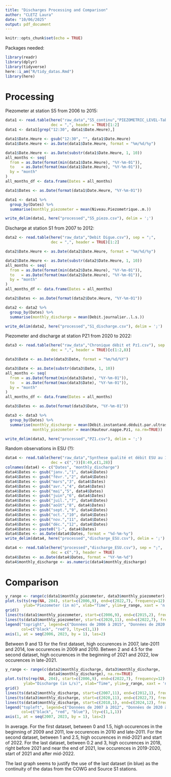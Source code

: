 ```yaml
---
title: "Discharges Processing and Comparison"
author: "CLETZ Laura"
date: "10/06/2025"
output: pdf_document
---
```


```r
knitr::opts_chunk$set(echo = TRUE)
```

Packages needed:
```r
library(readr)
library(dplyr)
library(tidyverse)
here::i_am("R/tidy_datas.Rmd")
library(here)
```

# Processing

Piezometer at station S5 from 2006 to 2015:
```r
data1 <- read.table(here("raw_data","S5_continu","PIEZOMETRIC_LEVEL-Tableau 1.csv"), sep = ";", 
                    dec = ",", header = TRUE)[1:2]
data1 <- data1[grep("12:30", data1$Date.Heure),]
```

```r
data1$Date.Heure <- gsub("12:30", "", data1$Date.Heure)
data1$Date.Heure <- as.Date(data1$Date.Heure, format = "%m/%d/%y")

data1$Date.Heure <- as.Date(substr(data1$Date.Heure, 1, 10))
all_months <- seq(
  from = as.Date(format(min(data1$Date.Heure), "%Y-%m-01")),
  to   = as.Date(format(max(data1$Date.Heure), "%Y-%m-01")),
  by = "month"
)
all_months_df <- data.frame(Dates = all_months)

data1$Dates <- as.Date(format(data1$Date.Heure, "%Y-%m-01"))

data1 <- data1 %>%
  group_by(Dates) %>%
  summarise(monthly_piezometer = mean(Niveau.Piezometrique..m.)) 

write_delim(data1, here("processed","S5_piezo.csv"), delim = ';')
```

Discharge at station S1 from 2007 to 2012:
```r
data2 <- read.table(here("raw_data","Debit Digue.csv"), sep = ";", 
                    dec = ",", header = TRUE)[1:2]
```

```r
data2$Date.Heure <- as.Date(data2$Date.Heure, format = "%m/%d/%y")

data2$Date.Heure <- as.Date(substr(data2$Date.Heure, 1, 10))
all_months <- seq(
  from = as.Date(format(min(data2$Date.Heure), "%Y-%m-01")),
  to   = as.Date(format(max(data2$Date.Heure), "%Y-%m-01")),
  by = "month"
)
all_months_df <- data.frame(Dates = all_months)

data2$Dates <- as.Date(format(data2$Date.Heure, "%Y-%m-01"))

data2 <- data2 %>%
  group_by(Dates) %>%
  summarise(monthly_discharge = mean(Debit.journalier..l.s.)) 

write_delim(data2, here("processed","S1_discharge.csv"), delim = ';')
```


Piezometer and discharge at station PZ1 from 2020 to 2022:
```r
data3 <- read.table(here("raw_data","Chronique débit et Pz1.csv"), sep = ";", 
                    dec = ",", header = TRUE)[c(1:2,8)]
```

```r
data3$Date <- as.Date(data3$Date, format = "%m/%d/%Y")

data3$Date <- as.Date(substr(data3$Date, 1, 10))
all_months <- seq(
  from = as.Date(format(min(data3$Date), "%Y-%m-01")),
  to   = as.Date(format(max(data3$Date), "%Y-%m-01")),
  by = "month"
)
all_months_df <- data.frame(Dates = all_months)

data3$Dates <- as.Date(format(data3$Date, "%Y-%m-01"))

data3 <- data3 %>%
  group_by(Dates) %>%
  summarise(monthly_discharge = mean(Débit.instantané.déduit.par.ultrason..L.s., na.rm=TRUE),
            monthly_piezometer = mean(Hauteur.nappe.Pz1, na.rm=TRUE)) 

write_delim(data3, here("processed","PZ1.csv"), delim = ';')
```

Random observations in ESU (?):
```r
data4 <- read.table(here("raw_data","Synthese qualité et débit ESU au 12_2024.csv"), sep = ";", 
                    dec = c(","))[8:49,c(1,28)]
colnames(data4) <- c("Dates", "monthly_discharge")
data4$Dates <- gsub("janv.","1", data4$Dates)
data4$Dates <- gsub("févr.","2", data4$Dates)
data4$Dates <- gsub("mars","3", data4$Dates)
data4$Dates <- gsub("avr.","4", data4$Dates)
data4$Dates <- gsub("mai","5", data4$Dates)
data4$Dates <- gsub("juin","6", data4$Dates)
data4$Dates <- gsub("juil.","7", data4$Dates)
data4$Dates <- gsub("août","8", data4$Dates)
data4$Dates <- gsub("sept.","9", data4$Dates)
data4$Dates <- gsub("oct.","10", data4$Dates)
data4$Dates <- gsub("nov.","11", data4$Dates)
data4$Dates <- gsub("déc.","12", data4$Dates)
data4$Dates <- paste0("1-", data4$Dates)
data4$Dates <- as.Date(data4$Dates, format = "%d-%m-%y")
write_delim(data4, here("processed","discharge_ESU.csv"), delim = ';')
```

```r
data4 <- read.table(here("processed","discharge_ESU.csv"), sep = ";", 
                    dec = c(","), header = TRUE)
data4$Dates <- as.Date(data4$Dates, format = "%Y-%m-%d")
data4$monthly_discharge <- as.numeric(data4$monthly_discharge)
```

# Comparison

```r
y_range <- range(c(data1$monthly_piezometer, data3$monthly_piezometer), na.rm=TRUE)
plot.ts(ts(rep(NA, 204), start=c(2006,9), end=c(2022,7), frequency=12),
        ylab="Piezometer (in m)", xlab="Time", ylim=y_range, xaxt = 'n')
grid()
lines(ts(data1$monthly_piezometer, start=c(2006,9), end=c(2015,2), frequency=12))
lines(ts(data3$monthly_piezometer, start=c(2020,11), end=c(2022,7), frequency=12), col='red')
legend("topright", legend=c("Données de 2006 à 2015", "Données de 2020 à 2022"),
       col=c("black", "red"), lty=c(1,1))
axis(1, at = seq(2006, 2023, by = 1), las=2)
```
Between 9 and 13 for the first dataset, high occurences in 2007, late-2011 and 2014, low occurences in 2009 and 2010. Betwen 2 and 4.5 for the second dataset, high occurences in the beginning of 2021 and 2022, low occurences in late-2021.

```r
y_range <- range(c(data2$monthly_discharge, data3$monthly_discharge, 
                   data4$monthly_discharge), na.rm=TRUE)
plot.ts(ts(rep(NA, 204), start=c(2006,9), end=c(2022,7), frequency=12),
        ylab="Discharge (in L/s)", xlab="Time", ylim=y_range, xaxt = 'n')
grid()
lines(ts(data2$monthly_discharge, start=c(2007,11), end=c(2012,1), frequency=12))
lines(ts(data3$monthly_discharge, start=c(2020,11), end=c(2022,7), frequency=12), col='red')
lines(ts(data4$monthly_discharge, start=c(2018,1), end=c(2024,12), frequency=12), col='blue')
legend("topleft", legend=c("Données de 2007 à 2012", "Données de 2020 à 2022", "Données de 2018 à 2024"),
       col=c("black", "red", "blue"), lty=c(1,1,1))
axis(1, at = seq(2007, 2023, by = 1), las=2)
```
In average. For the first dataset, between 0 and 1.5, high occurences in the beginning of 2009 and 2011, low occurences in 2010 and late-2011. For the second dataset, between 1 and 2.5, high occurences in mid-2021 and start of 2022. For the last dataset, between 0.2 and 3, high occurences in 2018, right before 2021 and near the end of 2021, low occurences in 2019-2020, start of 2021 and after mid-2022.

The last graph seems to justify the use of the last dataset (in blue) as the continuity of the datas from the COWG and Source S1 stations.
